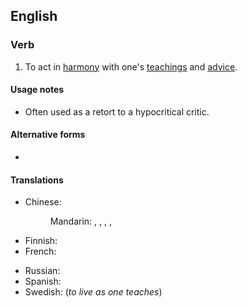 ==English==

===Verb===
{{en-verb|[[practice]]<> [[what]] [[one]] [[preach]]es<preaches,preaches,preached>}}

# {{lb|en|American spelling}} To act in [[harmony]] with one's [[teachings]] and [[advice]].

====Usage notes====
* Often used as a retort to a hypocritical critic.

====Alternative forms====
* {{l|en|practise what one preaches}}

====Translations====
{{trans-top|act in harmony with one's teachings}}
* Chinese:
*: Mandarin: {{t+|cmn|說到做到}}, {{t+|cmn|说到做到|tr=shuōdàozuòdào}}, {{t+|cmn|言行一致|tr=yánxíngyízhì}}, {{t+|cmn|身體力行}}, {{t+|cmn|身体力行|tr=shēntǐlìxíng}}
* Finnish: {{t|fi|tehdä niin kuin sanoo}}
* French: {{t+|fr|prêcher d’exemple}}
{{trans-mid}}
* Russian: {{t|ru|слова не должны расходиться с делом}}
* Spanish: {{t|es|predicar con el ejemplo}}
* Swedish: {{t|sv|leva som man lär}} (''to live as one teaches'')
{{trans-bottom}}